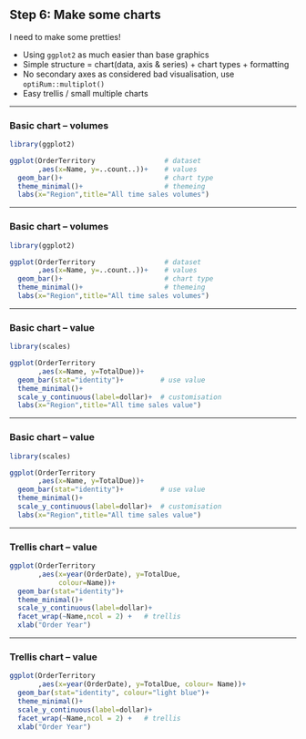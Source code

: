 ## Step 6: Make some charts
I need to make some pretties!

- Using `ggplot2` as much easier than base graphics
- Simple structure = chart(data, axis & series) + chart types + formatting
- No secondary axes as considered bad visualisation, use `optiRum::multiplot()`
- Easy trellis / small multiple charts

------

### Basic chart -- volumes
```r
library(ggplot2)

ggplot(OrderTerritory                 # dataset
       ,aes(x=Name, y=..count..))+    # values
  geom_bar()+                         # chart type
  theme_minimal()+                    # themeing
  labs(x="Region",title="All time sales volumes")
```

------

### Basic chart -- volumes
```r
library(ggplot2)

ggplot(OrderTerritory                 # dataset
       ,aes(x=Name, y=..count..))+    # values
  geom_bar()+                         # chart type
  theme_minimal()+                    # themeing
  labs(x="Region",title="All time sales volumes")
```


------

### Basic chart -- value
```r
library(scales)

ggplot(OrderTerritory               
       ,aes(x=Name, y=TotalDue))+    
  geom_bar(stat="identity")+         # use value
  theme_minimal()+                   
  scale_y_continuous(label=dollar)+  # customisation
  labs(x="Region",title="All time sales value")
```

------

### Basic chart -- value
```r
library(scales)

ggplot(OrderTerritory               
       ,aes(x=Name, y=TotalDue))+    
  geom_bar(stat="identity")+         # use value
  theme_minimal()+                   
  scale_y_continuous(label=dollar)+  # customisation
  labs(x="Region",title="All time sales value")
```


------

### Trellis chart -- value
```r
ggplot(OrderTerritory
       ,aes(x=year(OrderDate), y=TotalDue, 
            colour=Name))+ 
  geom_bar(stat="identity")+
  theme_minimal()+                  
  scale_y_continuous(label=dollar)+ 
  facet_wrap(~Name,ncol = 2) +   # trellis
  xlab("Order Year")
```

------

### Trellis chart -- value
```r
ggplot(OrderTerritory
       ,aes(x=year(OrderDate), y=TotalDue, colour= Name))+ 
  geom_bar(stat="identity", colour="light blue")+
  theme_minimal()+                  
  scale_y_continuous(label=dollar)+ 
  facet_wrap(~Name,ncol = 2) +   # trellis
  xlab("Order Year")
```
